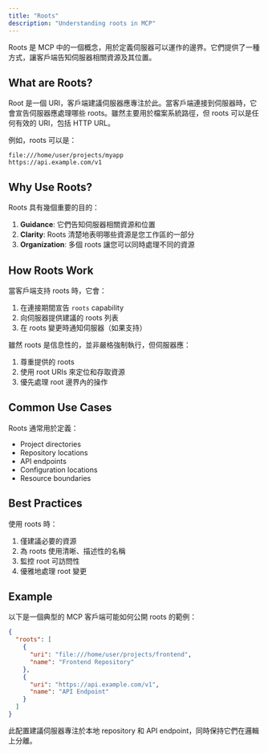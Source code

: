 ```yaml
---
title: "Roots"
description: "Understanding roots in MCP"
---
```


Roots 是 MCP 中的一個概念，用於定義伺服器可以運作的邊界。它們提供了一種方式，讓客戶端告知伺服器相關資源及其位置。

## What are Roots?

Root 是一個 URI，客戶端建議伺服器應專注於此。當客戶端連接到伺服器時，它會宣告伺服器應處理哪些 roots。雖然主要用於檔案系統路徑，但 roots 可以是任何有效的 URI，包括 HTTP URL。

例如，roots 可以是：

```
file:///home/user/projects/myapp
https://api.example.com/v1
```

## Why Use Roots?

Roots 具有幾個重要的目的：

1. **Guidance**: 它們告知伺服器相關資源和位置
2. **Clarity**: Roots 清楚地表明哪些資源是您工作區的一部分
3. **Organization**: 多個 roots 讓您可以同時處理不同的資源

## How Roots Work

當客戶端支持 roots 時，它會：

1. 在連接期間宣告 `roots` capability
2. 向伺服器提供建議的 roots 列表
3. 在 roots 變更時通知伺服器（如果支持）

雖然 roots 是信息性的，並非嚴格強制執行，但伺服器應：

1. 尊重提供的 roots
2. 使用 root URIs 來定位和存取資源
3. 優先處理 root 邊界內的操作

## Common Use Cases

Roots 通常用於定義：

- Project directories
- Repository locations
- API endpoints
- Configuration locations
- Resource boundaries

## Best Practices

使用 roots 時：

1. 僅建議必要的資源
2. 為 roots 使用清晰、描述性的名稱
3. 監控 root 可訪問性
4. 優雅地處理 root 變更

## Example

以下是一個典型的 MCP 客戶端可能如何公開 roots 的範例：

```json
{
  "roots": [
    {
      "uri": "file:///home/user/projects/frontend",
      "name": "Frontend Repository"
    },
    {
      "uri": "https://api.example.com/v1",
      "name": "API Endpoint"
    }
  ]
}
```

此配置建議伺服器專注於本地 repository 和 API endpoint，同時保持它們在邏輯上分離。
